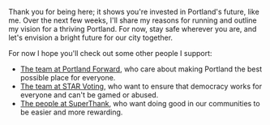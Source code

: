 Thank you for being here; it shows you're invested in Portland's future, like me. Over the next few weeks, I'll share my reasons for running and outline my vision for a thriving Portland. For now, stay safe wherever you are, and let's envision a bright future for our city together.

For now I hope you'll check out some other people I support:
- [The team at Portland Forward](https://www.portlandforward.org/), who care about making Portland the best possible place for everyone.
- [The team at STAR Voting](https://www.starvoting.org/), who want to ensure that democracy works for everyone and can't be gamed or abused.
- [The people at SuperThank](https://superthank.org/), who want doing good in our communities to be easier and more rewarding.
